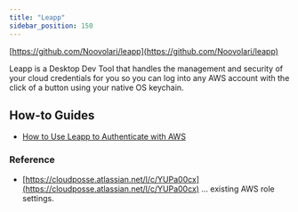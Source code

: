 ```yaml
---
title: "Leapp"
sidebar_position: 150
---
```


[https://github.com/Noovolari/leapp](https://github.com/Noovolari/leapp)

Leapp is a Desktop Dev Tool that handles the management and security of your cloud credentials for you so you can log into any AWS account with the click of a button using your native OS keychain.

## How-to Guides

- [How to Use Leapp to Authenticate with AWS](/reference-architecture/how-to-guides/tutorials/how-to-use-leapp-to-authenticate-with-aws)

### Reference

- [https://cloudposse.atlassian.net/l/c/YUPa00cx](https://cloudposse.atlassian.net/l/c/YUPa00cx)  ... existing AWS role settings.


